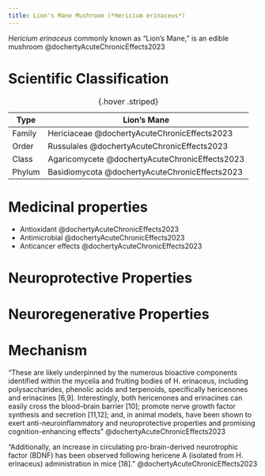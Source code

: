 ```yaml
---
title: Lion's Mane Mushroom (*Hericium erinaceus*)
---
```


*Hericium erinaceus* commonly known as "Lion's Mane," is an edible mushroom  @dochertyAcuteChronicEffects2023 


# Scientific Classification

| Type | Lion's Mane |
|-|-|
|Family |Hericiaceae @dochertyAcuteChronicEffects2023 |
|Order | Russulales @dochertyAcuteChronicEffects2023  |
| Class | Agaricomycete @dochertyAcuteChronicEffects2023  |
|Phylum| Basidiomycota @dochertyAcuteChronicEffects2023 |
: {.hover .striped}


# Medicinal properties

- Antioxidant @dochertyAcuteChronicEffects2023
- Antimicrobial @dochertyAcuteChronicEffects2023
- Anticancer effects @dochertyAcuteChronicEffects2023

# Neuroprotective Properties

# Neuroregenerative Properties

# Mechanism

"These are likely underpinned by the numerous bioactive components identified within the mycelia and fruiting bodies of H. erinaceus, including polysaccharides, phenolic acids and terpenoids, specifically hericenones and erinacines [6,9]. Interestingly, both hericenones and erinacines can easily cross the blood–brain barrier [10]; promote nerve growth factor synthesis and secretion [11,12]; and, in animal models, have been shown to exert anti-neuroinflammatory and neuroprotective properties and promising cognition-enhancing effects" @dochertyAcuteChronicEffects2023

"Additionally, an increase in circulating pro-brain-derived neurotrophic factor (BDNF) has been observed following hericene A (isolated from H. erinaceus) administration in mice [18]." @dochertyAcuteChronicEffects2023 